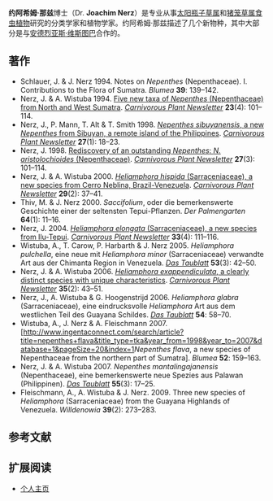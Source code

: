 '''约阿希姆·那兹'''博士（Dr. '''Joachim Nerz'''）是专业从事[[太阳瓶子草属|太阳瓶子草属]]和[[猪笼草属|猪笼草属]][[食虫植物|食虫植物]]研究的分类学家和植物学家。约阿希姆·那兹描述了几个新物种，其中大部分是与[[安德烈亚斯·维斯图巴|安德烈亚斯·维斯图巴]]合作的。

{{botanist|Nerz|约阿希姆·那兹}}

== 著作 ==
* Schlauer, J. & J. Nerz 1994. Notes on ''Nepenthes'' (Nepenthaceae). I. Contributions to the Flora of Sumatra. ''Blumea'' '''39''': 139–142.
* Nerz, J. & A. Wistuba 1994. [https://web.archive.org/web/20110805161400/http://www.carnivorousplants.org/cpn/Species/v23n4p101_114.html Five new taxa of ''Nepenthes'' (Nepenthaceae) from North and West Sumatra]. ''[[食虫植物通讯|Carnivorous Plant Newsletter]]'' '''23'''(4): 101–114.
* Nerz, J., P. Mann, T. Alt & T. Smith 1998. [http://www.carnivorousplants.org/cpn/samples/Tax271Nsibuy.htm ''Nepenthes sibuyanensis'', a new ''Nepenthes'' from Sibuyan, a remote island of the Philippines]. ''[[食虫植物通讯|Carnivorous Plant Newsletter]]'' '''27'''(1): 18–23.
* Nerz, J. 1998. [http://www.carnivorousplants.org/cpn/samples/NatHist273Naristo.htm Rediscovery of an outstanding ''Nepenthes'': ''N. aristolochioides'' (Nepenthaceae)]. ''[[食虫植物通讯|Carnivorous Plant Newsletter]]'' '''27'''(3): 101–114.
* Nerz, J. & A. Wistuba 2000. [http://www.carnivorousplants.org/cpn/Species/v29n2p37_41.html ''Heliamphora hispida'' (Sarraceniaceae), a new species from Cerro Neblina, Brazil-Venezuela]. ''[[食虫植物通讯|Carnivorous Plant Newsletter]]'' '''29'''(2): 37–41.
* Thiv, M. & J. Nerz 2000. ''Saccifolium'', oder die bemerkenswerte Geschichte einer der seltensten Tepui-Pflanzen. ''Der Palmengarten'' '''64'''(1): 11–16.
* Nerz, J. 2004. [http://www.carnivorousplants.org/cpn/Species/v33n4p111_116.html ''Heliamphora elongata'' (Sarraceniaceae), a new species from Ilu-Tepui]. ''[[食虫植物通讯|Carnivorous Plant Newsletter]]'' '''33'''(4): 111–116.
* Wistuba, A., T. Carow, P. Harbarth & J. Nerz 2005. ''Heliamphora pulchella'', eine neue mit ''Heliamphora minor'' (Sarraceniaceae) verwandte Art aus der Chimanta Region in Venezuela. ''[[Das_Taublatt|Das Taublatt]]'' '''53'''(3): 42–50.
* Nerz, J. & A. Wistuba 2006. [http://www.carnivorousplants.org/cpn/Species/v35n2p43_48.html ''Heliamphora exappendiculata'', a clearly distinct species with unique characteristics]. ''[[食虫植物通讯|Carnivorous Plant Newsletter]]'' '''35'''(2): 43–51.
* Nerz, J., A. Wistuba & G. Hoogenstrijd 2006. ''Heliamphora glabra'' (Sarraceniaceae), eine eindrucksvolle ''Heliamphora'' Art aus dem westlichen Teil des Guayana Schildes. ''[[Das_Taublatt|Das Taublatt]]'' '''54''': 58–70.
* Wistuba, A., J. Nerz & A. Fleischmann 2007. [http://www.ingentaconnect.com/search/article?title=nepenthes+flava&title_type=tka&year_from=1998&year_to=2007&database=1&pageSize=20&index=1''Nepenthes flava'', a new species of Nepenthaceae from the northern part of Sumatra]. ''Blumea'' '''52''': 159–163.
* Nerz, J. & A. Wistuba 2007. ''Nepenthes mantalingajanensis'' (Nepenthaceae), eine bemerkenswerte neue Spezies aus Palawan (Philippinen). ''[[Das_Taublatt|Das Taublatt]]'' '''55'''(3): 17–25.
* Fleischmann, A., A. Wistuba & J. Nerz. 2009. Three new species of ''Heliamphora'' (Sarraceniaceae) from the Guayana Highlands of Venezuela. ''Willdenowia'' '''39'''(2): 273–283. {{DOI|10.3372/wi.39.39206}}

== 参考文献 ==
{{reflist}}

== 扩展阅读 ==
*[http://www.joachim-nerz.de 个人主页]

{{Authority control}}